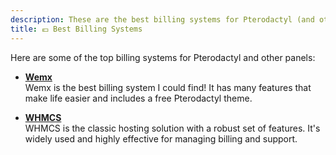 ```yaml
---
description: These are the best billing systems for Pterodactyl (and other panels)
title: 💶 Best Billing Systems
---
```


Here are some of the top billing systems for Pterodactyl and other panels:

- [**Wemx**](https://wemx.net/aff/RLLK87)  
  Wemx is the best billing system I could find! It has many features that make life easier and includes a free Pterodactyl theme.

- [**WHMCS**](https://www.whmcs.com/members/aff.php?aff=44297)  
  WHMCS is the classic hosting solution with a robust set of features. It's widely used and highly effective for managing billing and support.
